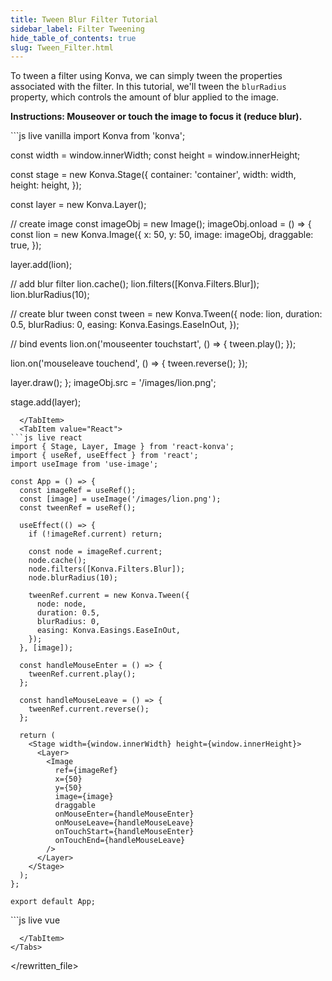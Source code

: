 ---
title: Tween Blur Filter Tutorial
sidebar_label: Filter Tweening
hide_table_of_contents: true
slug: Tween_Filter.html
---

To tween a filter using Konva, we can simply tween the properties associated with the filter.
In this tutorial, we'll tween the `blurRadius` property, which controls the amount of blur applied to the image.

**Instructions: Mouseover or touch the image to focus it (reduce blur).**


<Tabs>
  <TabItem value="Vanilla" default>
```js live vanilla
import Konva from 'konva';

const width = window.innerWidth;
const height = window.innerHeight;

const stage = new Konva.Stage({
container: 'container',
width: width,
height: height,
});

const layer = new Konva.Layer();

// create image
const imageObj = new Image();
imageObj.onload = () => {
const lion = new Konva.Image({
x: 50,
y: 50,
image: imageObj,
draggable: true,
});

layer.add(lion);

// add blur filter
lion.cache();
lion.filters([Konva.Filters.Blur]);
lion.blurRadius(10);

// create blur tween
const tween = new Konva.Tween({
node: lion,
duration: 0.5,
blurRadius: 0,
easing: Konva.Easings.EaseInOut,
});

// bind events
lion.on('mouseenter touchstart', () => {
tween.play();
});

lion.on('mouseleave touchend', () => {
tween.reverse();
});

layer.draw();
};
imageObj.src = '/images/lion.png';

stage.add(layer);

````
  </TabItem>
  <TabItem value="React">
```js live react
import { Stage, Layer, Image } from 'react-konva';
import { useRef, useEffect } from 'react';
import useImage from 'use-image';

const App = () => {
  const imageRef = useRef();
  const [image] = useImage('/images/lion.png');
  const tweenRef = useRef();

  useEffect(() => {
    if (!imageRef.current) return;

    const node = imageRef.current;
    node.cache();
    node.filters([Konva.Filters.Blur]);
    node.blurRadius(10);

    tweenRef.current = new Konva.Tween({
      node: node,
      duration: 0.5,
      blurRadius: 0,
      easing: Konva.Easings.EaseInOut,
    });
  }, [image]);

  const handleMouseEnter = () => {
    tweenRef.current.play();
  };

  const handleMouseLeave = () => {
    tweenRef.current.reverse();
  };

  return (
    <Stage width={window.innerWidth} height={window.innerHeight}>
      <Layer>
        <Image
          ref={imageRef}
          x={50}
          y={50}
          image={image}
          draggable
          onMouseEnter={handleMouseEnter}
          onMouseLeave={handleMouseLeave}
          onTouchStart={handleMouseEnter}
          onTouchEnd={handleMouseLeave}
        />
      </Layer>
    </Stage>
  );
};

export default App;
````

  </TabItem>
  <TabItem value="Vue">
```js live vue
<template>
  <v-stage :config="stageSize">
    <v-layer>
      <v-image
        v-if="image"
        :config="imageConfig"
        @mouseenter="handleMouseEnter"
        @mouseleave="handleMouseLeave"
        @touchstart="handleMouseEnter"
        @touchend="handleMouseLeave"
        ref="imageRef"
      />
    </v-layer>
  </v-stage>
</template>

<script setup>
import { ref, onMounted, computed } from 'vue';
import Konva from 'konva';

const stageSize = {
  width: window.innerWidth,
  height: window.innerHeight
};

const image = ref(null);
const imageRef = ref(null);
let tween = null;

// Load image
const img = new Image();
img.onload = () => {
  image.value = img;
};
img.src = '/images/lion.png';

const imageConfig = computed(() => ({
  x: 50,
  y: 50,
  image: image.value,
  draggable: true
}));

onMounted(() => {
  if (!imageRef.value) return;

  const node = imageRef.value.getNode();
  node.cache();
  node.filters([Konva.Filters.Blur]);
  node.blurRadius(10);

  tween = new Konva.Tween({
    node: node,
    duration: 0.5,
    blurRadius: 0,
    easing: Konva.Easings.EaseInOut,
  });
});

const handleMouseEnter = () => {
  tween.play();
};

const handleMouseLeave = () => {
  tween.reverse();
};
</script>

```
  </TabItem>
</Tabs>
```

</rewritten_file>
